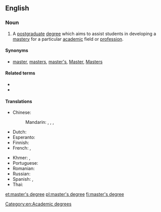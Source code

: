 ==English==

===Noun===
{{wikipedia}}
{{en-noun|head=[[master]]'s [[degree]]}}

# A [[postgraduate]] [[degree]] which aims to assist students in developing a [[mastery]] for a particular [[academic]] field or [[profession]].

====Synonyms====
* [[master]], [[masters]], [[master's]], [[Master]], [[Masters]]

====Related terms====
* {{l|en|magister}}
* {{l|en|master's thesis}}

====Translations====
{{trans-top|postgraduate degree}}
* Chinese:
*: Mandarin: {{t-|cmn|碩士|sc=Hani}}, {{t-|cmn|硕士|tr=shuòshì|sc=Hani}}, {{t-|cmn|碩士學位|sc=Hani}}, {{t-|cmn|硕士学位|tr=shuòshì xuéwèi|sc=Hani}}
* Dutch: {{t+|nl|master|m}}
* Esperanto: {{t-|eo|magistro}}
* Finnish: {{t-|fi|maisterintutkinto}}
* French: {{t+|fr|master|m}}, {{t+|fr|maîtrise|f}}
{{trans-mid}}
* Khmer: {{t-|km|អនុបណ្ឌិត|tr=a’nu bɑndɨt|sc=Khmr}}, {{t-|km|បរិញ្ញាទោ|tr=pa’rəɲɲaa tou|sc=Khmr}}
* Portuguese: {{t+|pt|mestrado|m}}
* Romanian: {{t-|ro|masterat|n}}
* Russian: {{t-|ru|степень магистра|f|tr=stépen' magístra}}
* Spanish: {{t-|es|maestría|f}}, {{t-|es|máster|m}}
* Thai: {{t-|th|ปริญญาโท|sc=Thai|tr=bpàrinyaa toh}}
{{trans-bottom}}

[[Category:en:Academic degrees]]

[[et:master's degree]]
[[pl:master's degree]]
[[fi:master's degree]]